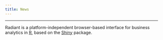 ```yaml
---
title: News
---
```


***

Radiant is a platform-independent browser-based interface for business analytics in [R](https://www.r-project.org.org/), based on the [Shiny](https://www.rstudio.com/shiny/) package.
